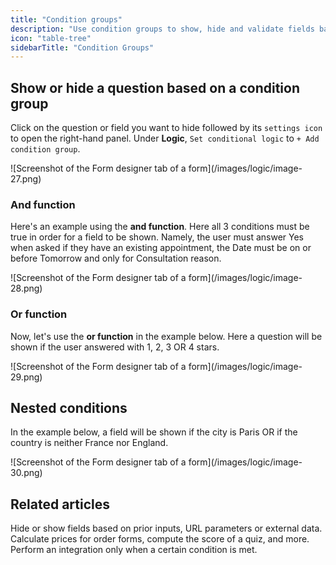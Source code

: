 ```yaml
---
title: "Condition groups"
description: "Use condition groups to show, hide and validate fields based on multiple conditions at once. Use nested logic to encode any condition you need in your form."
icon: "table-tree"
sidebarTitle: "Condition Groups"
---
```


## Show or hide a question based on a condition group

Click on the question or field you want to hide followed by its `settings icon` to open the right-hand panel. Under **Logic**, `Set conditional logic` to `+ Add condition group`.

<Frame>
  ![Screenshot of the Form designer tab of a form](/images/logic/image-27.png)
</Frame>

### And function

Here's an example using the **and function**. Here all 3 conditions must be true in order for a field to be shown. Namely, the user must answer Yes when asked if they have an existing appointment, the Date must be on or before Tomorrow and only for Consultation reason.

<Frame>
  ![Screenshot of the Form designer tab of a form](/images/logic/image-28.png)
</Frame>

### Or function

Now, let's use the **or function** in the example below. Here a question will be shown if the user answered with 1, 2, 3 OR 4 stars.

<Frame>
  ![Screenshot of the Form designer tab of a form](/images/logic/image-29.png)
</Frame>

## Nested conditions

In the example below, a field will be shown if the city is Paris OR if the country is neither France nor England.

<Frame>
  ![Screenshot of the Form designer tab of a form](/images/logic/image-30.png)
</Frame>

## Related articles

<CardGroup cols={3}>
  <Card title="Hide fields" icon="eye-slash" iconType="regular" color="#FFC738" href="/help/conditional-hiding">
    Hide or show fields based on prior inputs, URL parameters or external data.
  </Card>
  <Card title="Calculations and variables" icon="calculator-simple" iconType="regular" color="#FFC738" href="/help/calculations">
    Calculate prices for order forms, compute the score of a quiz, and more.
  </Card>
  <Card title="Conditional integration logic" icon="gear-complex" iconType="regular" color="#FFC738" href="/help/conditional-integration">
    Perform an integration only when a certain condition is met.
  </Card>
</CardGroup>